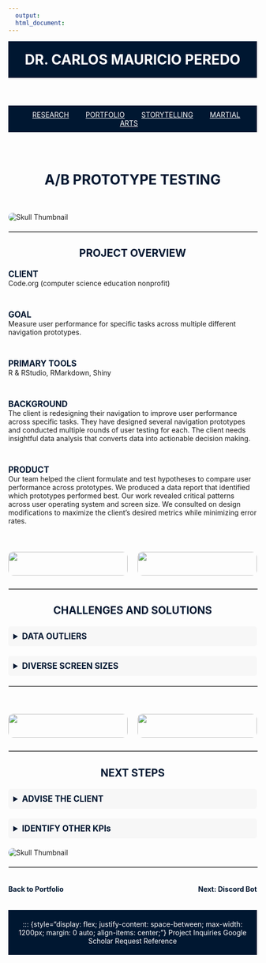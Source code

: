 ```yaml
---
  output:
  html_document:
---
```


<!-- HEADER with Name -->
<header style="text-align: center; padding: 20px; background-color: #001731; color: white;">
  <a href="index.html" style="color: white; text-decoration: none;">
    <h1 style="margin: 0;">DR. CARLOS MAURICIO PEREDO</h1>
  </a>
</header>

<nav style="background-color: #001731; padding: 10px; text-align: center;">
  <a href="Research.html" style="margin: 0 15px; color: white;">RESEARCH</a>
  <a href="Portfolio.html" style="margin: 0 15px; color: white;">PORTFOLIO</a>
  <a href="Storytelling.html" style="margin: 0 15px; color: white;">STORYTELLING</a>
  <a href="TCD.html" style="margin: 0 15px; color: white;">MARTIAL ARTS</a>
</nav>



<!-- Main Header Section -->
<section style="display: flex; flex-direction: column; align-items: center; max-width: 1200px; margin: 40px auto;">
  <h2 style="font-size: 2em; font-weight: bold; margin-bottom: 10px; color: #001731; text-align: center;">A/B PROTOTYPE TESTING</h2>
</section>



<!-- Image Below the Section -->
<img src="Linked Files/AB Testing/Test 2.png" alt="Skull Thumbnail" style="display: block; margin: 20px auto; max-width: 100%; height: auto; border-radius: 10px;">

<!-- Horizontal Line Divider as its own section -->
<hr style="width: 100%; border: 1px solid #ccc; margin: 20px auto;">



<!-- Subheading: Project Overview -->
<h3 style="font-size: 1.5em; font-weight: bold; margin-bottom: 20px; color: #001731; text-align: center;">PROJECT OVERVIEW</h3>

<!-- Full-Width Text -->
::: {style="max-width: 1200px; margin: 0 auto;"}

<span style="font-size: 1.2em; font-weight: bold; color: #001731;">CLIENT</span>  
Code.org (computer science education nonprofit)

<br>

<span style="font-size: 1.2em; font-weight: bold; color: #001731;">GOAL</span>  
Measure user performance for specific tasks across multiple different navigation prototypes.

<br>

<span style="font-size: 1.2em; font-weight: bold; color: #001731;">PRIMARY TOOLS</span>  
R & RStudio, RMarkdown, Shiny 

<br>

<span style="font-size: 1.2em; font-weight: bold; color: #001731;">BACKGROUND</span>  
The client is redesigning their navigation to improve user performance across specific tasks. They have designed several navigation prototypes and conducted multiple rounds of user testing for each. The client needs insightful data analysis that converts data into actionable decision making.  

<br>

<span style="font-size: 1.2em; font-weight: bold; color: #001731;">PRODUCT</span>  
Our team helped the client formulate and test hypotheses to compare user performance across prototypes. We produced a data report that identified which prototypes performed best. Our work revealed critical patterns across user operating system and screen size. We consulted on design modifications to maximize the client’s desired metrics while minimizing error rates.  

:::

<!-- Two Side-by-Side Images -->
::: {style="display: flex; gap: 20px; max-width: 1200px; margin: 40px auto; justify-content: center;"}

::: {style="flex: 1; text-align: center;"}
<img src="Linked Files/AB Testing/Test 1.png" style="width: 100%; max-width: 400px; height: auto; border-radius: 10px;" alt="">
:::

::: {style="flex: 1; text-align: center;"}
<img src="Linked Files/AB Testing/Test 2.png" style="width: 100%; max-width: 400px; height: auto; border-radius: 10px;" alt="">
:::

:::



<!-- Horizontal Line Divider as its own section -->
<hr style="width: 100%; border: 1px solid #ccc; margin: 20px auto;">

<!-- Details: Challenges and Solutions -->
<h3 style="font-size: 1.5em; font-weight: bold; margin-bottom: 20px; color: #001731; text-align: center;">CHALLENGES AND SOLUTIONS</h3>

<!-- Dropdown Section -->
<details style="margin-bottom: 20px;">
  <summary style="font-size: 1.2em; font-weight: bold; color: #001731; cursor: pointer; padding: 10px; background-color: #f7f7f7; border-radius: 5px;">
    DATA OUTLIERS
  </summary>
  <p style="margin: 10px 20px; font-size: 1em; color: black;">
    <b>The Challenge</b>: the client’s chosen user testing platform failed to identify key outliers, resulting in spurious preliminary conclusions <br> <br>
    <b>The Solution</b>: we identified and removed notable outliers, transformed the data to bolster its statistical power, and consulted on other details of the experimental design to maximize the data’s utility. 
  </p>
</details>

<details style="margin-bottom: 20px;">
  <summary style="font-size: 1.2em; font-weight: bold; color: #001731; cursor: pointer; padding: 10px; background-color: #f7f7f7; border-radius: 5px;">
    DIVERSE SCREEN SIZES
  </summary>
  <p style="margin: 10px 20px; font-size: 1em; color: black;">
    <b>The Challenge</b>: the users participating in the tests used a myriad of screen sizes and resolutions, including sizes which were not considered when designing the Navigation. <br> <br>
    <b>The Solution</b>: we tested for anomalous patterns across different screen sizes and identified key breakpoints where error rates jumped.
  </p>
</details>



<!-- Horizontal Line Divider as its own section -->
<hr style="width: 100%; border: 1px solid #ccc; margin: 20px auto;">

<!-- Two Side-by-Side Images -->
::: {style="display: flex; gap: 20px; max-width: 1200px; margin: 40px auto; justify-content: center;"}

::: {style="flex: 1; text-align: center;"}
<img src="Linked Files/AB Testing/Outliers Histogram.png" style="width: 100%; max-width: 400px; height: auto; border-radius: 10px;" alt="">
:::

::: {style="flex: 1; text-align: center;"}
<img src="Linked Files/AB Testing/Operating Systems.png" style="width: 100%; max-width: 400px; height: auto; border-radius: 10px;" alt="">
:::

:::



<!-- Horizontal Line Divider as its own section -->
<hr style="width: 100%; border: 1px solid #ccc; margin: 20px auto;">

<!-- Details: Challenges and Solutions -->
<h3 style="font-size: 1.5em; font-weight: bold; margin-bottom: 20px; color: #001731; text-align: center;">NEXT STEPS</h3>

<!-- Dropdown Section -->
<details style="margin-bottom: 20px;">
  <summary style="font-size: 1.2em; font-weight: bold; color: #001731; cursor: pointer; padding: 10px; background-color: #f7f7f7; border-radius: 5px;">
    ADVISE THE CLIENT
  </summary>
  <p style="margin: 10px 20px; font-size: 1em; color: black;">
    Our results demonstrate that users performance is significantly improved by prototype E. We can confidently recommend Prototype E to the client if all other factors are equal.  
  </p>
</details>

<details style="margin-bottom: 20px;">
  <summary style="font-size: 1.2em; font-weight: bold; color: #001731; cursor: pointer; padding: 10px; background-color: #f7f7f7; border-radius: 5px;">
    IDENTIFY OTHER KPIs
  </summary>
  <p style="margin: 10px 20px; font-size: 1em; color: black;">
    The user testing reports include other metrics of interest, such as a 1-5 rating of how intuitive the user found the prototype. We will further explore the data to identify additional patterns that may inform the client’s choice. 
  </p>
</details>

<!-- Image Below the Section -->
<img src="Linked Files/AB Testing/Statistics.png" alt="Skull Thumbnail" style="display: block; margin: 20px auto; max-width: 100%; height: auto; border-radius: 10px;">



<!-- Horizontal Divider -->
<hr style="width: 100%; border: 1px solid #ccc; margin: 20px auto;">

<!-- Navigation Links -->
<div style="display: flex; justify-content: space-between; max-width: 1200px; margin: 20px auto;">

  <!-- Back to Portfolio -->
  <a href="Portfolio.html" style="font-size: 1em; font-weight: bold; color: #001731; text-decoration: none;">
    Back to Portfolio
  </a>

  <!-- Next Project -->
  <a href="relic.html" style="font-size: 1em; font-weight: bold; color: #001731; text-decoration: none;">
    Next: Discord Bot
  </a>

</div>



<footer style="background-color: #001731; color: white; text-align: center; padding: 20px;">
  ::: {style="display: flex; justify-content: space-between; max-width: 1200px; margin: 0 auto; align-items: center;"}
  [Project Inquiries](https://docs.google.com/forms/d/e/1FAIpQLSdxbH03CpaKTalBdizuW275xrO2VZ2KYM1sM98b5XTWRyxAhg/viewform?usp=header){style="color: white; text-decoration: none;"}
  [Google Scholar](https://scholar.google.com/citations?user=IZRnfS0AAAAJ&hl=en){style="color: white; text-decoration: none;"}
  [Request Reference](https://docs.google.com/forms/d/e/1FAIpQLSeFxmpSRlH2oiHq5F6XDiFLehMtkKtf9iciqByCT1w2DkPVjA/viewform?usp=header){style="color: white; text-decoration: none;"}
</footer>